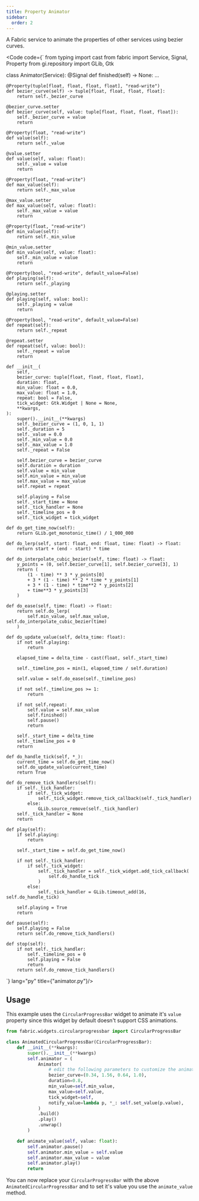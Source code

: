 ```yaml
---
title: Property Animator
sidebar:
  order: 2
---
```



A Fabric service to animate the properties of other services using bezier curves.

<Code code={`
from typing import cast
from fabric import Service, Signal, Property
from gi.repository import GLib, Gtk

class Animator(Service):
@Signal
def finished(self) -> None: ...

    @Property(tuple[float, float, float, float], "read-write")
    def bezier_curve(self) -> tuple[float, float, float, float]:
        return self._bezier_curve

    @bezier_curve.setter
    def bezier_curve(self, value: tuple[float, float, float, float]):
        self._bezier_curve = value
        return

    @Property(float, "read-write")
    def value(self):
        return self._value

    @value.setter
    def value(self, value: float):
        self._value = value
        return

    @Property(float, "read-write")
    def max_value(self):
        return self._max_value

    @max_value.setter
    def max_value(self, value: float):
        self._max_value = value
        return

    @Property(float, "read-write")
    def min_value(self):
        return self._min_value

    @min_value.setter
    def min_value(self, value: float):
        self._min_value = value
        return

    @Property(bool, "read-write", default_value=False)
    def playing(self):
        return self._playing

    @playing.setter
    def playing(self, value: bool):
        self._playing = value
        return

    @Property(bool, "read-write", default_value=False)
    def repeat(self):
        return self._repeat

    @repeat.setter
    def repeat(self, value: bool):
        self._repeat = value
        return

    def __init__(
        self,
        bezier_curve: tuple[float, float, float, float],
        duration: float,
        min_value: float = 0.0,
        max_value: float = 1.0,
        repeat: bool = False,
        tick_widget: Gtk.Widget | None = None,
        **kwargs,
    ):
        super().__init__(**kwargs)
        self._bezier_curve = (1, 0, 1, 1)
        self._duration = 5
        self._value = 0.0
        self._min_value = 0.0
        self._max_value = 1.0
        self._repeat = False

        self.bezier_curve = bezier_curve
        self.duration = duration
        self.value = min_value
        self.min_value = min_value
        self.max_value = max_value
        self.repeat = repeat

        self.playing = False
        self._start_time = None
        self._tick_handler = None
        self._timeline_pos = 0
        self._tick_widget = tick_widget

    def do_get_time_now(self):
        return GLib.get_monotonic_time() / 1_000_000

    def do_lerp(self, start: float, end: float, time: float) -> float:
        return start + (end - start) * time

    def do_interpolate_cubic_bezier(self, time: float) -> float:
        y_points = (0, self.bezier_curve[1], self.bezier_curve[3], 1)
        return (
            (1 - time) ** 3 * y_points[0]
            + 3 * (1 - time) ** 2 * time * y_points[1]
            + 3 * (1 - time) * time**2 * y_points[2]
            + time**3 * y_points[3]
        )

    def do_ease(self, time: float) -> float:
        return self.do_lerp(
            self.min_value, self.max_value, self.do_interpolate_cubic_bezier(time)
        )

    def do_update_value(self, delta_time: float):
        if not self.playing:
            return

        elapsed_time = delta_time - cast(float, self._start_time)

        self._timeline_pos = min(1, elapsed_time / self.duration)

        self.value = self.do_ease(self._timeline_pos)

        if not self._timeline_pos >= 1:
            return

        if not self.repeat:
            self.value = self.max_value
            self.finished()
            self.pause()
            return

        self._start_time = delta_time
        self._timeline_pos = 0
        return

    def do_handle_tick(self, *_):
        current_time = self.do_get_time_now()
        self.do_update_value(current_time)
        return True

    def do_remove_tick_handlers(self):
        if self._tick_handler:
            if self._tick_widget:
                self._tick_widget.remove_tick_callback(self._tick_handler)
            else:
                GLib.source_remove(self._tick_handler)
        self._tick_handler = None
        return

    def play(self):
        if self.playing:
            return

        self._start_time = self.do_get_time_now()

        if not self._tick_handler:
            if self._tick_widget:
                self._tick_handler = self._tick_widget.add_tick_callback(
                    self.do_handle_tick
                )
            else:
                self._tick_handler = GLib.timeout_add(16, self.do_handle_tick)

        self.playing = True
        return

    def pause(self):
        self.playing = False
        return self.do_remove_tick_handlers()

    def stop(self):
        if not self._tick_handler:
            self._timeline_pos = 0
            self.playing = False
            return
        return self.do_remove_tick_handlers()

`} lang="py" title={"animator.py"}/>

## Usage

This example uses the `CircularProgressBar` widget to animate it's `value` property since this widget by default doesn't support CSS animations.

```python
from fabric.widgets.circularprogressbar import CircularProgressBar

class AnimatedCircularProgressBar(CircularProgressBar):
    def __init__(**kwargs):
        super().__init__(**kwargs)
        self.animator = (
            Animator(
                # edit the following parameters to customize the animation
                bezier_curve=(0.34, 1.56, 0.64, 1.0),
                duration=0.8,
                min_value=self.min_value,
                max_value=self.value,
                tick_widget=self,
                notify_value=lambda p, *_: self.set_value(p.value),
            )
            .build()
            .play()
            .unwrap()
        )

    def animate_value(self, value: float):
        self.animator.pause()
        self.animator.min_value = self.value
        self.animator.max_value = value
        self.animator.play()
        return
```

You can now replace your `CircularProgressBar` with the above `AnimatedCircularProgressBar` and to set it's value you use the `animate_value` method.
